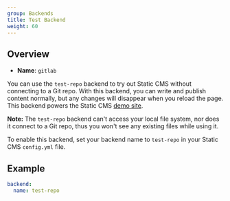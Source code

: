 ```yaml
---
group: Backends
title: Test Backend
weight: 60
---
```


## Overview

- **Name**: `gitlab`

You can use the `test-repo` backend to try out Static CMS without connecting to a Git repo. With this backend, you can write and publish content normally, but any changes will disappear when you reload the page. This backend powers the Static CMS [demo site](https://static-cms-demo.netlify.app/).

**Note:** The `test-repo` backend can't access your local file system, nor does it connect to a Git repo, thus you won't see any existing files while using it.

To enable this backend, set your backend name to `test-repo` in your Static CMS `config.yml` file.

## Example

```yaml
backend:
  name: test-repo
```
